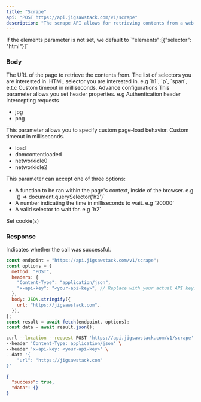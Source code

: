 ```yaml
---
title: "Scrape"
api: "POST https://api.jigsawstack.com/v1/scrape"
description: "The scrape API allows for retrieving contents from a web page. You can target specific content by specifying selectors you are interested in."
---
```


<Info>
  If the elements parameter is not set, we default to `"elements":[{"selector": "html"}]`
</Info>

### Body

<ParamField body="url" type="string" required>
  The URL of the page to retrieve the contents from.
</ParamField>

<ParamField body="elements" type="array<object>">
  The list of selectors you are interested in.
  <Expandable title="property">
    <ResponseField name="selector" type="string">
      HTML selector you are interested in. e.g `h1`, `p`, `span`, e.t.c
    </ResponseField>
    <ResponseField name="timeout" type="number">
      Custom timeout in milliseconds.
    </ResponseField>
  </Expandable>
</ParamField>

<ParamField body="advance_config" type="object">
  Advance configurations
  <Expandable title="property">
    <ResponseField name="screenshot" type="boolean"></ResponseField>
    <ResponseField name="console" type="boolean"></ResponseField>
    <ResponseField name="network" type="boolean"></ResponseField>
    <ResponseField name="cookies" type="boolean"></ResponseField>
    <ResponseField name="html" type="boolean"></ResponseField>
  </Expandable>
</ParamField>

<ParamField body="http_headers" type="object">
  This parameter allows you set header properties. e.g Authentication header
</ParamField>

<ParamField body="reject_request_pattern" type="array<string>">
  Intercepting requests
  <ul>
    <li>jpg</li>
    <li>png</li>
  </ul>
</ParamField>

<ParamField body="goto_options" type="object">
  This parameter allows you to specify custom page-load behavior.
  <Expandable title="property">
    <ResponseField name="timeout" type="string">
      Custom timeout in milliseconds.
    </ResponseField>
    <ResponseField name="wait_until" type="string">
      <ul>
        <li>load</li>
        <li>domcontentloaded</li>
        <li>networkidle0</li>
        <li>networkidle2</li>
      </ul>
    </ResponseField>
  </Expandable>
</ParamField>

<ParamField body="wait_for" type="string | number">
  This parameter can accept one of three options:
  <ul>
    <li>
      A function to be ran within the page's context, inside of the browser. e.g
      `() => document.querySelector('h2')`
    </li>
    <li>A number indicating the time in milliseconds to wait. e.g `20000`</li>
    <li>A valid selector to wait for. e.g `h2`</li>
  </ul>
</ParamField>

<ParamField body="cookies" type="array<object>">
  Set cookie(s)
</ParamField>

<Snippet file="header.mdx" />

### Response

<ResponseField name="success" type="boolean">
  Indicates whether the call was successful.
</ResponseField>

<RequestExample>

```javascript Node.js
const endpoint = "https://api.jigsawstack.com/v1/scrape";
const options = {
  method: "POST",
  headers: {
    "Content-Type": "application/json",
    "x-api-key": "<your-api-key>", // Replace with your actual API key.
  },
  body: JSON.stringify({
    url: "https://jigsawstack.com",
  }),
};
const result = await fetch(endpoint, options);
const data = await result.json();
```

```bash cURL
curl --location --request POST 'https://api.jigsawstack.com/v1/scrape' \
--header 'Content-Type: application/json' \
--header 'x-api-key: <your-api-key>' \
--data '{
    "url": "https://jigsawstack.com"
}'
```

</RequestExample>

<ResponseExample>

```json Response
{
  "success": true,
  "data": {}
}
```

</ResponseExample>
